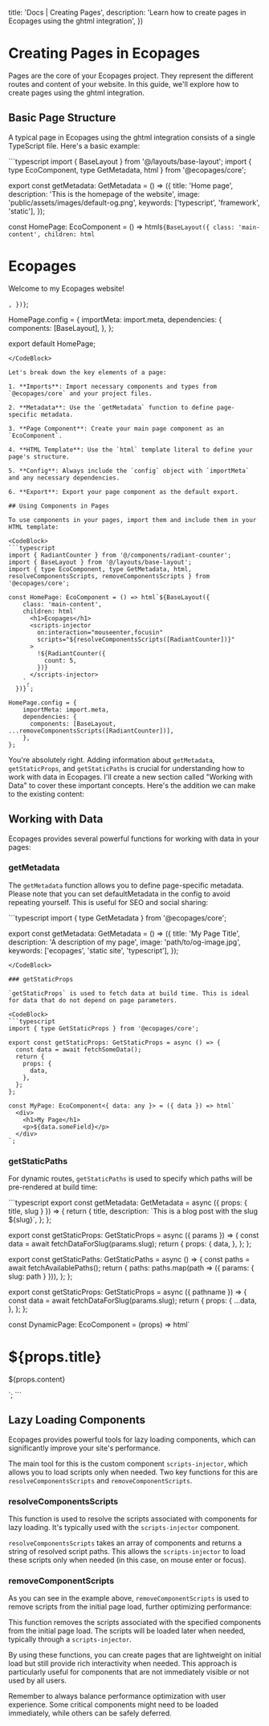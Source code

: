 

  title: 'Docs | Creating Pages',
  description: 'Learn how to create pages in Ecopages using the ghtml integration',
})

# Creating Pages in Ecopages

Pages are the core of your Ecopages project. They represent the different routes and content of your website. In this guide, we'll explore how to create pages using the ghtml integration.

## Basic Page Structure

A typical page in Ecopages using the ghtml integration consists of a single TypeScript file. Here's a basic example:

<CodeBlock>
```typescript
import { BaseLayout } from '@/layouts/base-layout';
import { type EcoComponent, type GetMetadata, html } from '@ecopages/core';

export const getMetadata: GetMetadata = () => ({
    title: 'Home page',
    description: 'This is the homepage of the website',
    image: 'public/assets/images/default-og.png',
    keywords: ['typescript', 'framework', 'static'],
});

const HomePage: EcoComponent = () => html`${BaseLayout({
    class: 'main-content',
    children: html`
      <h1>Ecopages</h1>
      <p>Welcome to my Ecopages website!</p>
    `,
  })}`;

HomePage.config = {
    importMeta: import.meta,
    dependencies: {
      components: [BaseLayout],
    },
};

export default HomePage;
```
</CodeBlock>

Let's break down the key elements of a page:

1. **Imports**: Import necessary components and types from `@ecopages/core` and your project files.

2. **Metadata**: Use the `getMetadata` function to define page-specific metadata.

3. **Page Component**: Create your main page component as an `EcoComponent`.

4. **HTML Template**: Use the `html` template literal to define your page's structure.

5. **Config**: Always include the `config` object with `importMeta` and any necessary dependencies.

6. **Export**: Export your page component as the default export.

## Using Components in Pages

To use components in your pages, import them and include them in your HTML template:

<CodeBlock>
```typescript
import { RadiantCounter } from '@/components/radiant-counter';
import { BaseLayout } from '@/layouts/base-layout';
import { type EcoComponent, type GetMetadata, html, resolveComponentsScripts, removeComponentsScripts } from '@ecopages/core';

const HomePage: EcoComponent = () => html`${BaseLayout({
    class: 'main-content',
    children: html`
      <h1>Ecopages</h1>
      <scripts-injector
        on:interaction="mouseenter,focusin"
        scripts="${resolveComponentsScripts([RadiantCounter])}"
      >
        !${RadiantCounter({
          count: 5,
        })}
      </scripts-injector>
    `,
  })}`;

HomePage.config = {
    importMeta: import.meta,
    dependencies: {
      components: [BaseLayout, ...removeComponentsScripts([RadiantCounter])],
    },
};
```
</CodeBlock>

You're absolutely right. Adding information about `getMetadata`, `getStaticProps`, and `getStaticPaths` is crucial for understanding how to work with data in Ecopages. I'll create a new section called "Working with Data" to cover these important concepts. Here's the addition we can make to the existing content:

## Working with Data

Ecopages provides several powerful functions for working with data in your pages:

### getMetadata

The `getMetadata` function allows you to define page-specific metadata. 
Please note that you can set defaultMetadata in the config to avoid repeating yourself.
This is useful for SEO and social sharing:

<CodeBlock>
```typescript
import { type GetMetadata } from '@ecopages/core';

export const getMetadata: GetMetadata = () => ({
  title: 'My Page Title',
  description: 'A description of my page',
  image: 'path/to/og-image.jpg',
  keywords: ['ecopages', 'static site', 'typescript'],
});
```
</CodeBlock>

### getStaticProps

`getStaticProps` is used to fetch data at build time. This is ideal for data that do not depend on page parameters.

<CodeBlock>
```typescript
import { type GetStaticProps } from '@ecopages/core';

export const getStaticProps: GetStaticProps = async () => {
  const data = await fetchSomeData();
  return {
    props: {
      data,
    },
  };
};

const MyPage: EcoComponent<{ data: any }> = ({ data }) => html`
  <div>
    <h1>My Page</h1>
    <p>${data.someField}</p>
  </div>
`;
```
</CodeBlock>

### getStaticPaths

For dynamic routes, `getStaticPaths` is used to specify which paths will be pre-rendered at build time:

<CodeBlock>
```typescript
export const getMetadata: GetMetadata<BlogPostProps> = async ({ props: { title, slug } }) => {
  return {
    title,
    description: `This is a blog post with the slug ${slug}`,
  };
};

export const getStaticProps: GetStaticProps = async ({ params }) => {
  const data = await fetchDataForSlug(params.slug);
  return {
    props: {
      data,
    },
  };
};

export const getStaticPaths: GetStaticPaths = async () => {
 const paths = await fetchAvailablePaths();
  return {
    paths: paths.map(path => ({ params: { slug: path } })),
  };
};

export const getStaticProps: GetStaticProps<BlogPostProps> = async ({ pathname }) => {
  const data = await fetchDataForSlug(params.slug);
  return {
    props: {
      ...data,
    },
  };
};

const DynamicPage: EcoComponent<BlogPostProps> = (props) => html`
  <div>
    <h1>${props.title}</h1>
    <p>${props.content}</p>
  </div>
`;
```
</CodeBlock>

## Lazy Loading Components

Ecopages provides powerful tools for lazy loading components, which can significantly improve your site's performance. 

The main tool for this is the custom component `scripts-injector`, which allows you to load scripts only when needed. Two key functions for this are `resolveComponentsScripts` and `removeComponentScripts`.

### resolveComponentsScripts

This function is used to resolve the scripts associated with components for lazy loading. It's typically used with the `scripts-injector` component.

`resolveComponentsScripts` takes an array of components and returns a string of resolved script paths. This allows the `scripts-injector` to load these scripts only when needed (in this case, on mouse enter or focus).

### removeComponentScripts

As you can see in the example above, `removeComponentScripts` is used to remove scripts from the initial page load, further optimizing performance:

This function removes the scripts associated with the specified components from the initial page load. The scripts will be loaded later when needed, typically through a `scripts-injector`.

By using these functions, you can create pages that are lightweight on initial load but still provide rich interactivity when needed. This approach is particularly useful for components that are not immediately visible or not used by all users.

Remember to always balance performance optimization with user experience. Some critical components might need to be loaded immediately, while others can be safely deferred.